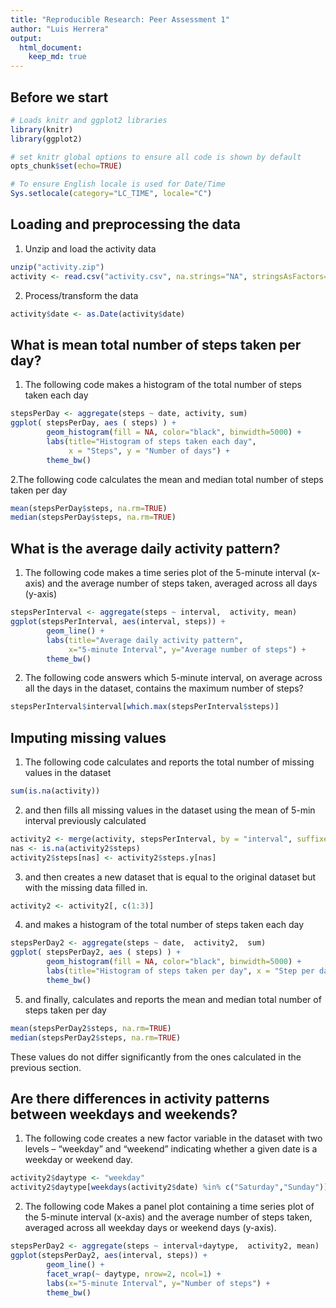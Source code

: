 ```yaml
---
title: "Reproducible Research: Peer Assessment 1"
author: "Luis Herrera"
output: 
  html_document:
    keep_md: true
---
```



## Before we start
```r
# Loads knitr and ggplot2 libraries
library(knitr)
library(ggplot2)

# set knitr global options to ensure all code is shown by default
opts_chunk$set(echo=TRUE)

# To ensure English locale is used for Date/Time
Sys.setlocale(category="LC_TIME", locale="C")
```


## Loading and preprocessing the data
1. Unzip and load the activity data
```r
unzip("activity.zip")
activity <- read.csv("activity.csv", na.strings="NA", stringsAsFactors=FALSE )
```

2. Process/transform the data
```r
activity$date <- as.Date(activity$date)
```


## What is mean total number of steps taken per day?

1. The following code makes a histogram of the total number of steps taken each day
```r
stepsPerDay <- aggregate(steps ~ date, activity, sum)
ggplot( stepsPerDay, aes ( steps) ) +
        geom_histogram(fill = NA, color="black", binwidth=5000) + 
        labs(title="Histogram of steps taken each day", 
             x = "Steps", y = "Number of days") + 
        theme_bw()
```        

2.The following code calculates the mean and median total number of steps taken per day
```r
mean(stepsPerDay$steps, na.rm=TRUE)
median(stepsPerDay$steps, na.rm=TRUE)
```

## What is the average daily activity pattern?

1. The following code makes  a time series plot of the 5-minute interval (x-axis) and the average number of steps taken, averaged across all days (y-axis)
```r
stepsPerInterval <- aggregate(steps ~ interval,  activity, mean)
ggplot(stepsPerInterval, aes(interval, steps)) + 
        geom_line() + 
        labs(title="Average daily activity pattern", 
             x="5-minute Interval", y="Average number of steps") +  
        theme_bw()
```

2. The following code answers which 5-minute interval, on average across all the days in the dataset, contains the maximum number of steps?


```r
stepsPerInterval$interval[which.max(stepsPerInterval$steps)]
```

## Imputing missing values

1. The following code calculates and reports the total number of missing values in the dataset

```r
sum(is.na(activity))
```

2. and then fills all missing values in the dataset using the mean of 5-min interval previously calculated  
```r
activity2 <- merge(activity, stepsPerInterval, by = "interval", suffixes = c("",".y"))
nas <- is.na(activity2$steps)
activity2$steps[nas] <- activity2$steps.y[nas]
```
3. and then creates a new dataset that is equal to the original dataset but with the missing data filled in.
```r
activity2 <- activity2[, c(1:3)]
```

4. and makes a histogram of the total number of steps taken each day
```r
stepsPerDay2 <- aggregate(steps ~ date,  activity2,  sum)
ggplot( stepsPerDay2, aes ( steps) ) +
        geom_histogram(fill = NA, color="black", binwidth=5000) + 
        labs(title="Histogram of steps taken per day", x = "Step per days", y = "Number of days") + 
        theme_bw()
```

5. and finally, calculates and reports the mean and median total number of steps taken per day

```r
mean(stepsPerDay2$steps, na.rm=TRUE)
median(stepsPerDay2$steps, na.rm=TRUE)
```

These values do not differ significantly from the ones calculated in the previous section.


## Are there differences in activity patterns between weekdays and weekends?

1. The following code creates a new factor variable in the dataset with two levels -- "weekday" and "weekend" indicating whether a given date is a weekday or weekend day.
 
```r
activity2$daytype <- "weekday"
activity2$daytype[weekdays(activity2$date) %in% c("Saturday","Sunday")] <- "weekend"
```

2. The following code Makes a panel plot containing a time series plot of the 5-minute interval (x-axis) and the average number of steps taken, averaged across all weekday days or weekend days (y-axis). 

```r
stepsPerDay2 <- aggregate(steps ~ interval+daytype,  activity2, mean)
ggplot(stepsPerDay2, aes(interval, steps)) + 
        geom_line() + 
        facet_wrap(~ daytype, nrow=2, ncol=1) +
        labs(x="5-minute Interval", y="Number of steps") +
        theme_bw()
```
